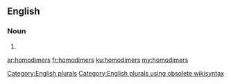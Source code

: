==English==

===Noun===
{{head|en}}

# {{plural of|homodimer}}

[[Category:English plurals]][[Category:English plurals using obsolete wikisyntax]]

[[ar:homodimers]]
[[fr:homodimers]]
[[ku:homodimers]]
[[my:homodimers]]